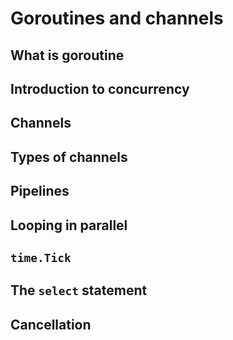 # Goroutines and channels

## What is goroutine

## Introduction to concurrency

## Channels

## Types of channels

## Pipelines

## Looping in parallel

## `time.Tick`

## The `select` statement

## Cancellation
